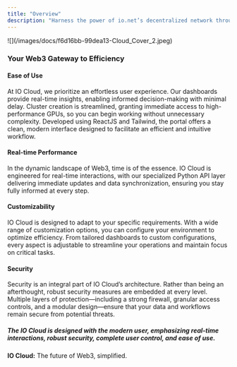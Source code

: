 ```yaml
---
title: "Overview"
description: "Harness the power of io.net’s decentralized network through IO Cloud, your gateway to high-performance GPUs and CPUs for Web3 initiatives."
---
```


<Frame>
![](/images/docs/f6d16bb-99dea13-Cloud_Cover_2.jpeg)
</Frame>

### Your Web3 Gateway to Efficiency

#### Ease of Use

At IO Cloud, we prioritize an effortless user experience. Our dashboards provide real-time insights, enabling informed decision-making with minimal delay. Cluster creation is streamlined, granting immediate access to high-performance GPUs, so you can begin working without unnecessary complexity. Developed using ReactJS and Tailwind, the portal offers a clean, modern interface designed to facilitate an efficient and intuitive workflow.

#### Real-time Performance

In the dynamic landscape of Web3, time is of the essence. IO Cloud is engineered for real-time interactions, with our specialized Python API layer delivering immediate updates and data synchronization, ensuring you stay fully informed at every step.

#### Customizability

IO Cloud is designed to adapt to your specific requirements. With a wide range of customization options, you can configure your environment to optimize efficiency. From tailored dashboards to custom configurations, every aspect is adjustable to streamline your operations and maintain focus on critical tasks.

#### Security

Security is an integral part of IO Cloud’s architecture. Rather than being an afterthought, robust security measures are embedded at every level. Multiple layers of protection—including a strong firewall, granular access controls, and a modular design—ensure that your data and workflows remain secure from potential threats.

##### The IO Cloud is designed with the modern user, emphasizing real-time interactions, robust security, complete user control, and ease of use.

**IO Cloud:** The future of Web3, simplified.

